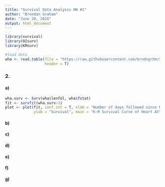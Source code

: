 ```yaml
---
title: "Survival Data Analysis HW #1"
author: "Brendan Graham"
date: "June 20, 2016"
output: html_document
---
```


```r
library(survival)
library(OIsurv)
library(KMsurv)

#load data 
wha <- read.table(file = "https://raw.githubusercontent.com/brndngrhm/survival_analysis/master/data/whas500.txt", 
                  header = T)
```

### 2.
#### a)
 
```r
wha.surv <- Surv(wha$lenfol, wha$fstat)
fit <- survfit(wha.surv~1)
plot <- plot(fit, conf.int = T, xlab = "Number of days followed since MI",
             ylab = "Survival", main = "K-M Survival Curve of Heart Attack Survivors")
```

#### b)

#### c)

#### d)

#### e)

#### f)

#### g)
